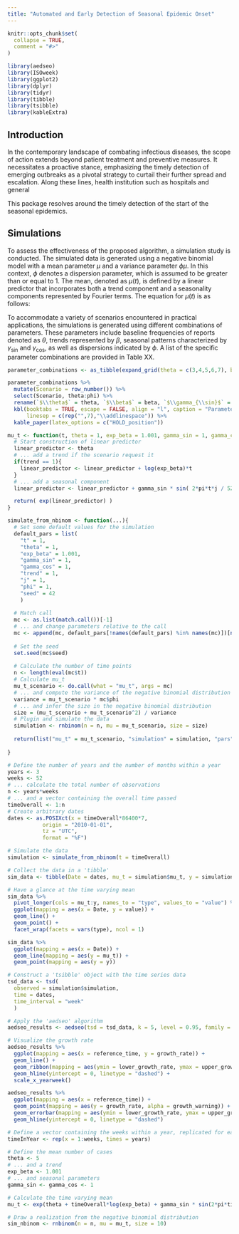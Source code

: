 ```yaml
---
title: "Automated and Early Detection of Seasonal Epidemic Onset"
---
```


```r
knitr::opts_chunk$set(
  collapse = TRUE,
  comment = "#>"
)
```

```r
library(aedseo)
library(ISOweek)
library(ggplot2)
library(dplyr)
library(tidyr)
library(tibble)
library(tsibble)
library(kableExtra)
```


## Introduction

In the contemporary landscape of combating infectious diseases, the scope of action extends beyond patient treatment and preventive measures. It necessitates a proactive stance, emphasizing the timely detection of emerging outbreaks as a pivotal strategy to curtail their further spread and escalation. Along these lines, health institution such as hospitals and general 

This package resolves around the timely detection of the start of the seasonal epidemics. 

## Simulations

To assess the effectiveness of the proposed algorithm, a simulation study is conducted. The simulated data is generated using a negative binomial model with a mean parameter $\mu$ and a variance parameter $\phi\mu$. In this context, $\phi$ denotes a dispersion parameter, which is assumed to be greater than or equal to 1. The mean, denoted as $\mu(t)$, is defined by a linear predictor that incorporates both a trend component and a seasonality components represented by Fourier terms. The equation for $\mu(t)$ is as follows:

\begin{equation}
  \mu(t) = \exp\Biggl( \theta + \beta t + \sum_{j=1}^m \biggl( \gamma_{\sin} \sin\Bigl( \frac{2 \pi t}{52}\Bigl) + \gamma_{\cos} \cos \Bigl( \frac{2 \pi t}{52} \Bigl) \biggl) \Biggl)
\end{equation}

To accommodate a variety of scenarios encountered in practical applications, the simulations is generated using different combinations of parameters. These parameters include baseline frequencies of reports denoted as $\theta$, trends represented by $\beta$, seasonal patterns characterized by $\gamma_{\sin}$ and $\gamma_{\cos}$, as well as dispersions indicated by $\phi$. A list of the specific parameter combinations are provided in Table XX.


```r

parameter_combinations <- as_tibble(expand_grid(theta = c(3,4,5,6,7), beta = c(0.001), gamma_sin = c(1,2), gamma_cos = c(1,2), phi = c(1,2)))  

parameter_combinations %>%
  mutate(Scenario = row_number()) %>%
  select(Scenario, theta:phi) %>%
  rename(`$\\theta$` = theta, `$\\beta$` = beta, `$\\gamma_{\\sin}$` = gamma_sin, `$\\gamma_{\\cos}$` = gamma_cos, `$\\phi$` = phi) %>%
  kbl(booktabs = TRUE, escape = FALSE, align = "l", caption = "Parameters and criteria to generate the 40 scenarios.",
      linesep = c(rep("",7),"\\addlinespace")) %>%
  kable_paper(latex_options = c("HOLD_position"))

```


```r

mu_t <- function(t, theta = 1, exp_beta = 1.001, gamma_sin = 1, gamma_cos = 1, trend = 1, j = 1, ...){
  # Start construction of linear predictor
  linear_predictor <- theta
  # ... add a trend if the scenario request it
  if(trend == 1){
    linear_predictor <- linear_predictor + log(exp_beta)*t
  }
  # ... add a seasonal component
  linear_predictor <- linear_predictor + gamma_sin * sin( 2*pi*t*j / 52 )+ gamma_cos * cos( 2*pi*t*j / 52 ) 

  return( exp(linear_predictor) )
}

simulate_from_nbinom <- function(...){
  # Set some default values for the simulation
  default_pars = list(
    "t" = 1,
    "theta" = 1,
    "exp_beta" = 1.001,
    "gamma_sin" = 1,
    "gamma_cos" = 1,
    "trend" = 1,
    "j" = 1,
    "phi" = 1,
    "seed" = 42
    )
  
  # Match call
  mc <- as.list(match.call())[-1]
  # ... and change parameters relative to the call
  mc <- append(mc, default_pars[!names(default_pars) %in% names(mc)])[names(default_pars)]
  
  # Set the seed
  set.seed(mc$seed)
  
  # Calculate the number of time points
  n <- length(eval(mc$t))
  # Calculate mu_t
  mu_t_scenario <- do.call(what = "mu_t", args = mc)
  # ... and compute the variance of the negative binomial distribution
  variance = mu_t_scenario * mc$phi
  # ... and infer the size in the negative binomial distribution
  size = (mu_t_scenario + mu_t_scenario^2) / variance
  # Plugin and simulate the data
  simulation <- rnbinom(n = n, mu = mu_t_scenario, size = size)
  
  return(list("mu_t" = mu_t_scenario, "simulation" = simulation, "pars" = mc))
  
}

```


```r

# Define the number of years and the number of months within a year
years <- 3
weeks <- 52
# ... calculate the total number of observations
n <- years*weeks
# ... and a vector containing the overall time passed
timeOverall <- 1:n
# Create arbitrary dates
dates <- as.POSIXct(x = timeOverall*86400*7,
           origin = "2010-01-01",
           tz = "UTC",
           format = "%F")

# Simulate the data
simulation <- simulate_from_nbinom(t = timeOverall)

# Collect the data in a 'tibble'
sim_data <- tibble(Date = dates, mu_t = simulation$mu_t, y = simulation$simulation)

# Have a glance at the time varying mean
sim_data %>%
  pivot_longer(cols = mu_t:y, names_to = "type", values_to = "value") %>%
  ggplot(mapping = aes(x = Date, y = value)) +
  geom_line() +
  geom_point() +
  facet_wrap(facets = vars(type), ncol = 1)

sim_data %>%
  ggplot(mapping = aes(x = Date)) +
  geom_line(mapping = aes(y = mu_t)) +
  geom_point(mapping = aes(y = y)) 

# Construct a 'tsibble' object with the time series data
tsd_data <- tsd(
  observed = simulation$simulation,
  time = dates,
  time_interval = "week"
  )

# Apply the 'aedseo' algorithm
aedseo_results <- aedseo(tsd = tsd_data, k = 5, level = 0.95, family = "quasipoisson")

# Visualize the growth rate
aedseo_results %>%
  ggplot(mapping = aes(x = reference_time, y = growth_rate)) +
  geom_line() +
  geom_ribbon(mapping = aes(ymin = lower_growth_rate, ymax = upper_growth_rate), alpha = 0.3) +
  geom_hline(yintercept = 0, linetype = "dashed") +
  scale_x_yearweek()

aedseo_results %>%
  ggplot(mapping = aes(x = reference_time)) +
  geom_point(mapping = aes(y = growth_rate, alpha = growth_warning)) +
  geom_errorbar(mapping = aes(ymin = lower_growth_rate, ymax = upper_growth_rate, alpha = growth_warning)) +
  geom_hline(yintercept = 0, linetype = "dashed")

```



```r
# Define a vector containing the weeks within a year, replicated for each year
timeInYear <- rep(x = 1:weeks, times = years)

# Define the mean number of cases
theta <- 5
# ... and a trend
exp_beta <- 1.001
# ... and seasonal parameters
gamma_sin <- gamma_cos <- 1

# Calculate the time varying mean
mu_t <- exp(theta + timeOverall*log(exp_beta) + gamma_sin * sin(2*pi*timeInYear/52) + gamma_cos * cos(2*pi*timeInYear/52))

# Draw a realization from the negative binomial distribution
sim_nbinom <- rnbinom(n = n, mu = mu_t, size = 10)
```

